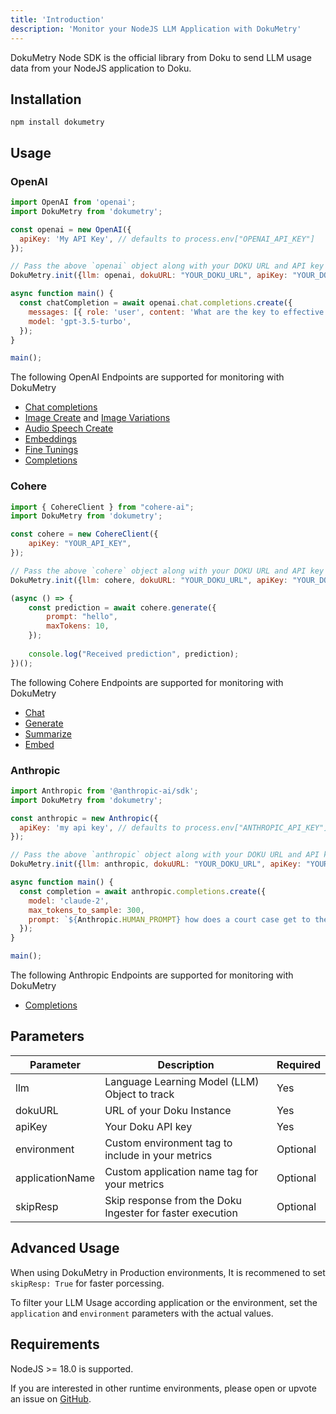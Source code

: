 ```yaml
---
title: 'Introduction'
description: 'Monitor your NodeJS LLM Application with DokuMetry'
---
```


DokuMetry Node SDK is the official library from Doku to send LLM usage data from your NodeJS application to Doku.

## Installation
``` shell shell
npm install dokumetry
```

## Usage

### OpenAI

```javascript openai.js
import OpenAI from 'openai';
import DokuMetry from 'dokumetry';

const openai = new OpenAI({
  apiKey: 'My API Key', // defaults to process.env["OPENAI_API_KEY"]
});

// Pass the above `openai` object along with your DOKU URL and API key and this will make sure that all OpenAI calls are automatically tracked.
DokuMetry.init({llm: openai, dokuURL: "YOUR_DOKU_URL", apiKey: "YOUR_DOKU_TOKEN"})

async function main() {
  const chatCompletion = await openai.chat.completions.create({
    messages: [{ role: 'user', content: 'What are the key to effective observability?' }],
    model: 'gpt-3.5-turbo',
  });
}

main();
```

The following OpenAI Endpoints are supported for monitoring with DokuMetry

- [Chat completions](/0.0.1/dokumetry/node/examples/openai/chat)
- [Image Create](/0.0.1/dokumetry/node/examples/openai/image#create-image) and [Image Variations](/0.0.1/dokumetry/node/examples/openai/image#create-image-variation)
- [Audio Speech Create](/0.0.1/dokumetry/node/examples/openai/audio)
- [Embeddings](/0.0.1/dokumetry/node/examples/openai/embeddings)
- [Fine Tunings](/0.0.1/dokumetry/node/examples/openai/fine-tuning)
- [Completions](/0.0.1/dokumetry/node/examples/openai/chatCompletions)

### Cohere

```javascript cohere.js
import { CohereClient } from "cohere-ai";
import DokuMetry from 'dokumetry';

const cohere = new CohereClient({
    apiKey: "YOUR_API_KEY",
});

// Pass the above `cohere` object along with your DOKU URL and API key and this will make sure that all Cohere calls are automatically tracked.
DokuMetry.init({llm: cohere, dokuURL: "YOUR_DOKU_URL", apiKey: "YOUR_DOKU_TOKEN"})

(async () => {
    const prediction = await cohere.generate({
        prompt: "hello",
        maxTokens: 10,
    });
    
    console.log("Received prediction", prediction);
})();
```

The following Cohere Endpoints are supported for monitoring with DokuMetry

- [Chat](/0.0.1/dokumetry/node/examples/cohere/chat)
- [Generate](/0.0.1/dokumetry/node/examples/cohere/generate)
- [Summarize](/0.0.1/dokumetry/node/examples/cohere/summarize)
- [Embed](/0.0.1/dokumetry/node/examples/cohere/embed)

### Anthropic

```javascript anthropic.js
import Anthropic from '@anthropic-ai/sdk';
import DokuMetry from 'dokumetry';

const anthropic = new Anthropic({
  apiKey: 'my api key', // defaults to process.env["ANTHROPIC_API_KEY"]
});

// Pass the above `anthropic` object along with your DOKU URL and API key and this will make sure that all Anthropic calls are automatically tracked.
DokuMetry.init({llm: anthropic, dokuURL: "YOUR_DOKU_URL", apiKey: "YOUR_DOKU_TOKEN"})

async function main() {
  const completion = await anthropic.completions.create({
    model: 'claude-2',
    max_tokens_to_sample: 300,
    prompt: `${Anthropic.HUMAN_PROMPT} how does a court case get to the Supreme Court?${Anthropic.AI_PROMPT}`,
  });
}

main();
```

The following Anthropic Endpoints are supported for monitoring with DokuMetry

- [Completions](/0.0.1/dokumetry/node/examples/anthropic/anthropic-completions)

## Parameters

| Parameter         | Description                                               | Required      |
|-------------------|-----------------------------------------------------------|---------------|
| llm               | Language Learning Model (LLM) Object to track             | Yes           |
| dokuURL           | URL of your Doku Instance                                 | Yes           |
| apiKey            | Your Doku API key                                         | Yes           |
| environment       | Custom environment tag to include in your metrics         | Optional      |
| applicationName   | Custom application name tag for your metrics              | Optional      |
| skipResp          | Skip response from the Doku Ingester for faster execution | Optional      |

## Advanced Usage
When using DokuMetry in Production environments, It is recommened to set `skipResp: True` for faster porcessing. 

To filter your LLM Usage according application or the environment, set the `application` and `environment` parameters with the actual values.


## Requirements
NodeJS >= 18.0 is supported.

If you are interested in other runtime environments, please open or upvote an issue on [GitHub](https://github.com/dokulabs/doku/issues).